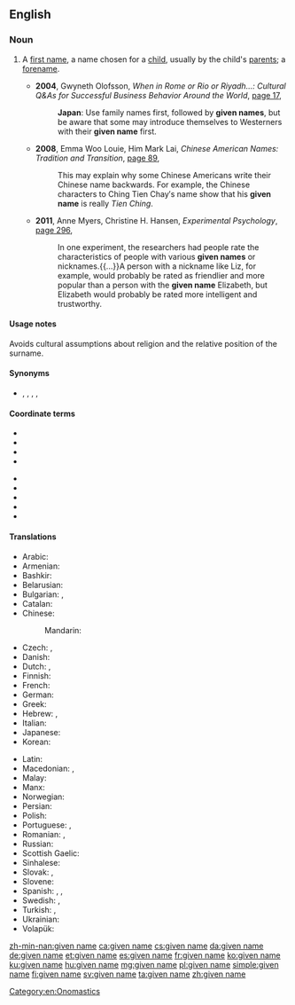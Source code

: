 ==English==
{{wikipedia}}

===Noun===
{{en-noun|head=[[given]] [[name]]}}

# {{label|en|chiefly|Australia|NZ|US|and|Scotland}} A [[first name]], a name chosen for a [[child]], usually by the child's [[parent]]s; a [[forename]].
#* '''2004''', Gwyneth Olofsson, ''When in Rome or Rio or Riyadh...: Cultural Q&As for Successful Business Behavior Around the World'', [http://books.google.com.au/books?id=OtpxnAj1TYwC&pg=PA17&dq=%22given+name|%22given+names%22+-intitle:%22%22+-inauthor:%22%22&hl=en&sa=X&ei=zaRdT9jYH8v3mAX2q9GlDw&redir_esc=y#v=onepage&q=%22given%20name|%22given%20names%22%20-intitle%3A%22%22%20-inauthor%3A%22%22&f=false page 17],
#*: '''Japan''': Use family names first, followed by '''given names''', but be aware that some may introduce themselves to Westerners with their '''given name''' first.
#* '''2008''', Emma Woo Louie, Him Mark Lai, ''Chinese American Names: Tradition and Transition'', [http://books.google.com.au/books?id=IGAClRACrsYC&pg=PA89&dq=%22given+name|%22given+names%22+-intitle:%22%22+-inauthor:%22%22&hl=en&sa=X&ei=zaRdT9jYH8v3mAX2q9GlDw&redir_esc=y#v=onepage&q=%22given%20name|%22given%20names%22%20-intitle%3A%22%22%20-inauthor%3A%22%22&f=false page 89],
#*: This may explain why some Chinese Americans write their Chinese name backwards. For example, the Chinese characters to Ching Tien Chay′s name show that his '''given name''' is really ''Tien Ching''.
#* '''2011''', Anne Myers, Christine H. Hansen, ''Experimental Psychology'', [http://books.google.com.au/books?id=AZgFmMqpWTUC&pg=PA296&dq=%22given+name|%22given+names%22+-intitle:%22%22+-inauthor:%22%22&hl=en&sa=X&ei=zaRdT9jYH8v3mAX2q9GlDw&redir_esc=y#v=onepage&q=%22given%20name|%22given%20names%22%20-intitle%3A%22%22%20-inauthor%3A%22%22&f=false page 296],
#*: In one experiment, the researchers had people rate the characteristics of people with various '''given names''' or nicknames.{{...}}A person with a nickname like Liz, for example, would probably be rated as friendlier and more popular than a person with the '''given name''' Elizabeth, but Elizabeth would probably be rated more intelligent and trustworthy.

====Usage notes====
Avoids cultural assumptions about religion and the relative position of the surname.

====Synonyms====
* {{l|en|Christian name}}, {{l|en|first name}}, {{l|en|forename}}, {{l|en|front name}}, {{l|en|birth name}}

====Coordinate terms====
{{top2}}
* {{l|en|epithet}}
* {{l|en|family name}}
* {{l|en|hypocorism}}
* {{l|en|last name}}
{{mid2}}
* {{l|en|middle name}}
* {{l|en|nickname}}
* {{l|en|pet name}}
* {{l|en|personal name}}
* {{l|en|surname}}
{{bottom}}

====Translations====
{{trans-top|name chosen for a child by its parents}}
* Arabic: {{t+|ar|اِسْم|m}}
* Armenian: {{t+|hy|անուն}}
* Bashkir: {{t|ba|исем|sc=Cyrl}}
* Belarusian: {{t|be|і́мя|n}}
* Bulgarian: {{t|bg|со́бствено и́ме|n}}, {{t+|bg|и́ме|n}}
* Catalan: {{t+|ca|nom|m}}
* Chinese:
*: Mandarin: {{t+|cmn|名字|tr=míngzi|sc=Hani}}
* Czech: {{t+|cs|jméno|n}}, {{t+|cs|křestní jméno|n}}
* Danish: {{t+|da|fornavn}}
* Dutch: {{t+|nl|voornaam|m}}, {{t+|nl|roepnaam|m}}
* Finnish: {{t+|fi|etunimi}}
* French: {{t+|fr|prénom|m}}
* German: {{t+|de|Vorname|m}}
* Greek: {{t|el|μικρό όνομα|n}}
* Hebrew: {{t+|he|שם|m|tr=shem|sc=Hebr}}, {{t+|he|שֵׁם פְּרָטִי|m|tr=shem pratí|sc=Hebr}}
* Italian: {{t+|it|nome|m}}
* Japanese: {{t+|ja|名前|tr=なまえ, namae|sc=Jpan}}
* Korean: {{t+|ko|이름|tr=ireum}}
{{trans-mid}}
* Latin: {{t|la|praenōmen|n}}
* Macedonian: {{t+|mk|лично име|n|tr=líčno íme}}, {{t|mk|и́ме|n}}
* Malay: {{t|ms|nama pertama}}
* Manx: {{t|gv|ennym bashtee|m}}
* Norwegian: {{t+|no|fornavn|n}}
* Persian: {{t+|fa|نام|tr=nâm|sc=fa-Arab}}
* Polish: {{t+|pl|imię|n}}
* Portuguese: {{t|pt|nome próprio|m}}, {{t|pt|nome de batismo|m}}
* Romanian: {{t+|ro|prenume|n}}, {{t|ro|nume de naștere|m}}
* Russian: {{t+|ru|и́мя|n}}
* Scottish Gaelic: {{t|gd|ainm-baistidh|m}}
* Sinhalese: {{t|si|මුල් නම|tr=mul nama}}
* Slovak: {{t+|sk|meno|n}}, {{t|sk|krstné meno|n}}
* Slovene: {{t+|sl|ime|n}}
* Spanish: {{t+|es|nombre|m}}, {{t+|es|nombre propio}}, {{t+|es|nombre de pila|m}}
* Swedish: {{t+|sv|förnamn|n}}, {{t+|sv|tilltalsnamn|n}}
* Turkish: {{t+|tr|isim}}, {{t+|tr|ad}}
* Ukrainian: {{t+|uk|і́м'я|n}}
* Volapük: {{t+|vo|pösodanem}}
{{trans-bottom}}

[[Category:en:Onomastics]]

[[zh-min-nan:given name]]
[[ca:given name]]
[[cs:given name]]
[[da:given name]]
[[de:given name]]
[[et:given name]]
[[es:given name]]
[[fr:given name]]
[[ko:given name]]
[[ku:given name]]
[[hu:given name]]
[[mg:given name]]
[[pl:given name]]
[[simple:given name]]
[[fi:given name]]
[[sv:given name]]
[[ta:given name]]
[[zh:given name]]